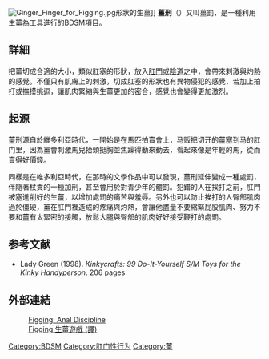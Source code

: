 {{No footnotes|time=2021-08-01T05:31:20+00:00}}
[[File:Ginger_Finger_for_Figging.jpg|thumb]]形狀的生薑]]
'''薑刑'''（{{lang-en|Figging}}）又叫薑罰，是一種利用[[生薑|生薑]]為工具進行的[[BDSM|BDSM]]項目。
==詳細==
把薑切成合適的大小，類似肛塞的形狀，放入[[肛門|肛門]]或[[陰道|陰道]]之中，會帶來刺激與灼熱的感覺。不僅只有肌膚上的刺激，切成肛塞的形狀也有異物侵犯的感覺，若加上拍打或撫摸挑逗，讓肌肉緊縮與生薑更加的密合，感覺也會變得更加激烈。
==起源==
薑刑源自於維多利亞時代，一開始是在馬匹拍賣會上，马贩把切开的薑塞到马的肛门里，因為薑會刺激馬兒抬頭挺胸並焦躁得動來動去，看起來像是年輕的馬，從而賣得好價錢。

同樣是在維多利亞時代，在那時的文學作品中可以發現，薑刑延伸變成一種處罰，伴隨著杖責的一種加刑，甚至會用於對青少年的體罰。犯錯的人在挨打之前，肛門被塞進削好的生薑，以增加處罰的痛苦與羞辱。另外也可以防止挨打的人臀部肌肉過於僵硬，薑在肛門裡造成的疼痛與灼熱，會讓他盡量不要縮緊屁股肌肉、努力不要和薑有太緊密的接觸，放鬆大腿與臀部的肌肉好好接受鞭打的處罰。

==参考文献==
* Lady Green (1998). ''Kinkycrafts: 99 Do-It-Yourself S/M Toys for the Kinky Handyperson''.  206 pages

== 外部連結 ==
:[http://www.figging.com/ Figging: Anal Discipline] {{Wayback|url=http://www.figging.com/ |date=20111005002732 }}<br />
:[http://maizugirl.blogspot.com/2009/07/figging.html Figging 生薑遊戲 (譯)] {{Wayback|url=http://maizugirl.blogspot.com/2009/07/figging.html |date=20091005001119 }}<br />
{{BDSM}}

[[Category:BDSM|Category:BDSM]]
[[Category:肛门性行为|Category:肛门性行为]]
[[Category:薑|Category:薑]]